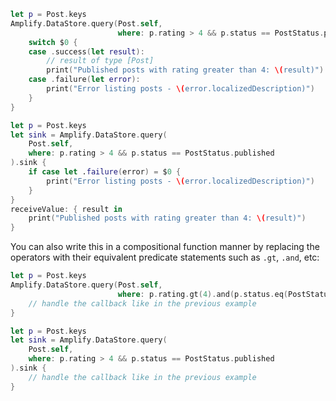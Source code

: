 <BlockSwitcher>

<Block name="Listener (iOS 11+)">

```swift
let p = Post.keys
Amplify.DataStore.query(Post.self,
                        where: p.rating > 4 && p.status == PostStatus.published) {
    switch $0 {
    case .success(let result):
        // result of type [Post]
        print("Published posts with rating greater than 4: \(result)")
    case .failure(let error):
        print("Error listing posts - \(error.localizedDescription)")
    }
}
```

</Block>

<Block name="Combine (iOS 13+)">

```swift
let p = Post.keys
let sink = Amplify.DataStore.query(
    Post.self,
    where: p.rating > 4 && p.status == PostStatus.published
).sink {
    if case let .failure(error) = $0 {
        print("Error listing posts - \(error.localizedDescription)")
    }
}
receiveValue: { result in
    print("Published posts with rating greater than 4: \(result)")
}
```

</Block>

</BlockSwitcher>

You can also write this in a compositional function manner by replacing the operators with their equivalent predicate statements such as `.gt`, `.and`, etc:

<BlockSwitcher>

<Block name="Listener (iOS 11+)">

```swift
let p = Post.keys
Amplify.DataStore.query(Post.self,
                        where: p.rating.gt(4).and(p.status.eq(PostStatus.published))) {
    // handle the callback like in the previous example
}
```

</Block>

<Block name="Combine (iOS 13+)">

```swift
let p = Post.keys
let sink = Amplify.DataStore.query(
    Post.self,
    where: p.rating > 4 && p.status == PostStatus.published
).sink {
    // handle the callback like in the previous example
}
```

</Block>

</BlockSwitcher>
